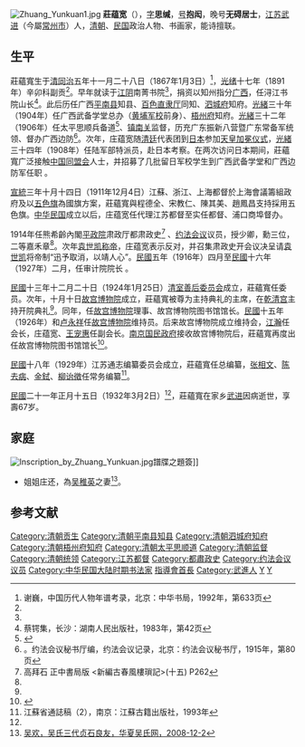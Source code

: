 [[File:Zhuang_Yunkuan1.jpg|thumb]]
'''莊蕴宽'''（{{bd|1867年|1月3日|1932年|3月2日|Z庄}}），[[表字|字]]'''思缄'''，[[号|号]]'''抱闳'''，晚号'''无碍居士'''，[[江蘇省_(清)|江苏]][[武进|武进]]（今屬[[常州市|常州市]]）人，[[清朝|清朝]]、[[中華民國|民国]]政治人物、书画家，能诗擅联。

==生平==
莊蘊寬生于[[清|清]][[同治|同治]]五年十一月二十八日（1867年1月3日）<ref name=np>谢巍，中国历代人物年谱考录，北京：中华书局，1992年，第633页</ref>，[[光绪|光绪]]十七年（1891年）辛卯科副贡<ref name=yf/>。早年就读于[[江阴|江阴]]南菁书院<ref name=cz/>，捐资以知州指分[[廣西省_(清朝)|广西]]，任浔江书院山长<ref>蔡锷集，长沙：湖南人民出版社，1983年，第42页</ref>。此后历任广西[[平南县|平南县]]知县、[[百色直隶厅|百色直隶厅]]同知、[[泗城府|泗城府]]知府。[[光緒|光緒]]三十年（1904年）任广西武备学堂总办（[[黄埔军校|黄埔军校]]前身）、[[梧州府|梧州府]]知府。[[光緒|光緒]]三十二年（1906年）任太平思顺兵备道<ref name=cz>{{Cite web |url=http://www.gxczzx.com/wscq/58091.shtml |title=辛亥历史印记在龙州，崇左政协网，2011-10-15 |accessdate=2012-03-01 |archive-date=2013-06-26 |archive-url=https://web.archive.org/web/20130626134403/http://www.gxczzx.com/wscq/58091.shtml |dead-url=no }}</ref>、[[镇南关|镇南关]]监督，历充广东振新八营暨广东常备军统领、督办广西边防<ref name=yf>。约法会议秘书厅编，约法会议记录，北京：约法会议秘书厅，1915年，第80页</ref>。次年，庄蕴宽随[[清廷|清廷]]代表团到[[大日本帝國|日本]]参加[[即位禮_(日本)|天皇加冕仪式]]，[[光緒|光緒]]三十四年（1908年）任陆军部特派员，赴日本考察。在两次访问日本期间，莊蘊寬广泛接触[[中国同盟会|中国同盟会]]人士，并招募了几批留日军校学生到广西武备学堂和广西边防军任职<!--<ref name=tang>汤祚永，吴祖光先人吴殿英、庄蕴宽与辛亥革命，人物2008年第3期</ref><ref>[http://www.chinanews.com/hb/2011/03-14/2905109.shtml 吴欢，张之洞军事教育幕僚吴殿英，中国新闻网，2011年03月14日]</ref>-->。

[[宣統|宣統]]三年十月十四日（1911年12月4日）江蘇、浙江、上海都督於上海會議籌組政府及以[[五色旗_(中華民國)|五色旗]]為國旗方案，莊蘊寬與程德全、宋教仁、陳其美、趙鳳昌支持採用五色旗。[[中华民国|中华民国]]成立以后，庄蕴宽任代理江苏都督至实任都督、浦口商埠督办。

1914年任熊希齡內閣[[平政院|平政院]]肃政厅都肃政史<ref>高拜石 正中書局版 <新編古春風樓瑣記>(十五) P262</ref> 、[[约法会议|约法会议]]议员，授少卿，勳三位，二等嘉禾章<ref name=yf/>。次年[[袁世凯称帝|袁世凯称帝]]，庄蕴宽表示反对，并召集肃政史开会议决呈请[[袁世凯|袁世凯]]将帝制“迅予取消，以靖人心”。[[民國紀年|民國]]五年（1916年）四月至[[民國紀年|民國]]十六年（1927年）二月，任审计院院长<!--<ref>[http://news.xinhuanet.com/book/2010-07/20/c_12350996.htm 民国审计院院长庄蕴宽 曾痛斥袁世凯称帝行径，新华网，2010年07月20日]</ref>-->。

[[民國紀年|民國]]十三年十二月二十日（1924年1月25日）[[清室善后委员会|清室善后委员会]]成立，莊蘊寬任委员。次年，十月十日[[故宫博物院|故宫博物院]]成立，莊蘊寬被尊为主持典礼的主席，在[[乾清宫|乾清宫]]主持开院典礼<ref name=tang/>。同年，任[[故宫博物院|故宫博物院]]理事、故宫博物院图书馆馆长。[[民國紀年|民國]]十五年（1926年）和[[卢永祥|卢永祥]]任[[故宫博物院|故宫博物院]]维持员。后来故宫博物院成立维持会，[[江瀚|江瀚]]任会长，庄蕴宽、[[王宠惠|王宠惠]]任副会长。[[南京国民政府|南京国民政府]]接收故宫博物院后，莊蘊寬再度出任故宫博物院图书馆馆长<ref>{{Cite web |url=http://www.xhgmw.org/archive-54600.shtml |title=庄研，故宫博物院对庄蕴宽的一份珍贵的评价，辛亥革命网，2011年06月17日 |access-date=2012年3月1日 |archive-ur，l=https://web.archive.org/web/20160304125833/http://www.xhgmw.org/archive-54600.shtml |archive-date=2016年3月4日 |dead-url=yes }}</ref>。

[[民國紀年|民國]]十八年（1929年）江苏通志编纂委员会成立，莊蘊寬任总编纂，[[张相文|张相文]]、[[陈去病|陈去病]]、[[金鉽|金鉽]]、[[柳诒徵|柳诒徵]]任常务编纂<ref>江蘇省通誌稿（2），南京：江蘇古籍出版社，1993年</ref>。

[[民國紀年|民國]]二十一年正月十五日（1932年3月2日）<ref name=np/>，莊蘊寬在家乡[[武进|武进]]因病逝世，享壽67岁。

==家庭==
[[File:Inscription_by_Zhuang_Yunkuan.jpg|thumb]]譜牒之題簽]]
*姐姐庄还，為[[吴稚英|吴稚英]]之妻<ref>[http://www.worldwu.com/Article/Print.asp?ArticleID=2828 吴欢，吴氏三代贞石良友，华夏吴氏网，2008-12-2]</ref>。

==参考文献==
{{Commonscat|Zhuang Yunkuan}}
<div class="references-small">
<references />
</div>

{{江苏行政长官|北}}
{{南京市市长}}
{{毗陵莊氏}}
{{DEFAULTSORT:Zhuang莊}}

[[Category:清朝贡生|Category:清朝贡生]]
[[Category:清朝平南县知县|Category:清朝平南县知县]]
[[Category:清朝泗城府知府|Category:清朝泗城府知府]]
[[Category:清朝梧州府知府|Category:清朝梧州府知府]]
[[Category:清朝太平思顺道|Category:清朝太平思顺道]]
[[Category:清朝监督|Category:清朝监督]]
[[Category:清朝统领|Category:清朝统领]]
[[Category:江苏都督|Category:江苏都督]]
[[Category:都肅政史|Category:都肅政史]]
[[Category:约法会议议员|Category:约法会议议员]]
[[Category:中华民国大陆时期书法家|Category:中华民国大陆时期书法家]]
[[Category:國立故宮博物院人物|指導會首長]]
[[Category:武進人|Category:武進人]]
[[Category:毗陵莊氏|Y]]
[[Category:莊姓|Y]]